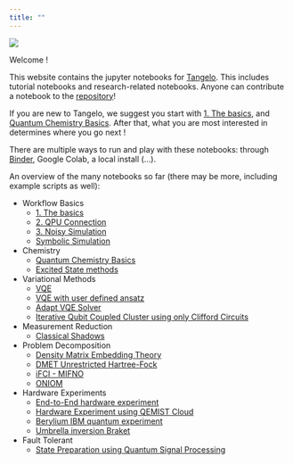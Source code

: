 ```yaml
---
title: ""
---
```


![](examples/img/tangelo_logo_gradient.png)

Welcome !

This website contains the jupyter notebooks for [Tangelo](https://github.com/goodchemistryco/Tangelo).
This includes tutorial notebooks and research-related notebooks. Anyone can contribute a notebook to the [repository](https://github.com/goodchemistryco/Tangelo-Examples)!

If you are new to Tangelo, we suggest you start with [1. The basics](examples/workflow_basics/1.the_basics.html), and
[Quantum Chemistry Basics](examples/chemistry/qchem_modelling_basics.html). After that, what you are most interested in determines where you go next !

There are multiple ways to run and play with these notebooks: through [Binder](https://mybinder.org/v2/gh/goodchemistryco/Tangelo-Examples/main), Google Colab, a local install (...).

An overview of the many notebooks so far (there may be more, including example scripts as well):

* Workflow Basics
    * [1. The basics](examples/workflow_basics/1.the_basics.html)
    * [2. QPU Connection](examples/workflow_basics/2.qpu_connection.html)
    * [3. Noisy Simulation](examples/workflow_basics/3.noisy_simulation.html)
    * [Symbolic Simulation](examples/workflow_basics/symbolic_simulator.html)
* Chemistry
    * [Quantum Chemistry Basics](examples/chemistry/qchem_modelling_basics.html)
    * [Excited State methods](examples/chemistry/excited_states.html)
* Variational Methods
    * [VQE](examples/variational_methods/vqe.html)
    * [VQE with user defined ansatz](examples/variational_methods/vqe_custom_ansatz_hamiltonian.html)
    * [Adapt VQE Solver](examples/variational_methods/adapt.html)
    * [Iterative Qubit Coupled Cluster using only Clifford Circuits](examples/variational_methods/iqcc_using_clifford.html)
* Measurement Reduction
    * [Classical Shadows](examples/measurement_reduction/classical_shadows.html)
* Problem Decomposition
    * [Density Matrix Embedding Theory](examples/problem_decomposition/dmet.html)
    * [DMET Unrestricted Hartree-Fock](examples/problem_decomposition/dmet_uhf.html)
    * [iFCI - MIFNO](examples/problem_decomposition/ifci_mifno.html)
    * [ONIOM](examples/problem_decomposition/oniom.html)
* Hardware Experiments
    * [End-to-End hardware experiment](examples/hardware_experiments/overview_endtoend.html)
    * [Hardware Experiment using QEMIST Cloud](examples/hardware_experiments/qemist_cloud_hardware_experiment.html)
    * [Berylium IBM quantum experiment](examples/hardware_experiments/berylium_ibm_quantum.html)
    * [Umbrella inversion Braket](examples/hardware_experiments/umbrella_inversion.html)
* Fault Tolerant
    * [State Preparation using Quantum Signal Processing](examples/fault_tolerant/qsp_state_prep.html)
